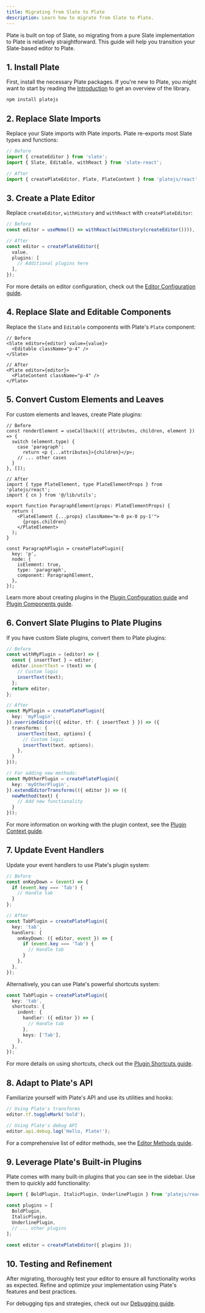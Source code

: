 ```yaml
---
title: Migrating from Slate to Plate
description: Learn how to migrate from Slate to Plate.
---
```


Plate is built on top of Slate, so migrating from a pure Slate implementation to Plate is relatively straightforward. This guide will help you transition your Slate-based editor to Plate.

## 1. Install Plate

First, install the necessary Plate packages. If you're new to Plate, you might want to start by reading the [Introduction](/docs/installation) to get an overview of the library.

```bash
npm install platejs
```

## 2. Replace Slate Imports

Replace your Slate imports with Plate imports. Plate re-exports most Slate types and functions:

```ts
// Before
import { createEditor } from 'slate';
import { Slate, Editable, withReact } from 'slate-react';

// After
import { createPlateEditor, Plate, PlateContent } from 'platejs/react';
```

## 3. Create a Plate Editor

Replace `createEditor`, `withHistory` and `withReact` with `createPlateEditor`:

```ts
// Before
const editor = useMemo(() => withReact(withHistory(createEditor()))), []);

// After
const editor = createPlateEditor({
  value,
  plugins: [
    // Additional plugins here
  ],
});
```

For more details on editor configuration, check out the [Editor Configuration guide](/docs/editor).

## 4. Replace Slate and Editable Components

Replace the `Slate` and `Editable` components with Plate's `Plate` component:

```tsx
// Before
<Slate editor={editor} value={value}>
  <Editable className="p-4" />
</Slate>

// After
<Plate editor={editor}>
  <PlateContent className="p-4" />
</Plate>
```

## 5. Convert Custom Elements and Leaves

For custom elements and leaves, create Plate plugins:

```tsx
// Before
const renderElement = useCallback(({ attributes, children, element }) => {
  switch (element.type) {
    case 'paragraph':
      return <p {...attributes}>{children}</p>;
    // ... other cases
  }
}, []);

// After
import { type PlateElement, type PlateElementProps } from 'platejs/react';
import { cn } from '@/lib/utils';

export function ParagraphElement(props: PlateElementProps) {
  return (
    <PlateElement {...props} className="m-0 px-0 py-1'">
      {props.children}
    </PlateElement>
  );
}

const ParagraphPlugin = createPlatePlugin({
  key: 'p',
  node: {
    isElement: true,
    type: 'paragraph',
    component: ParagraphElement,
  },
});
```

Learn more about creating plugins in the [Plugin Configuration guide](/docs/plugin) and [Plugin Components guide](/docs/plugin-components).

## 6. Convert Slate Plugins to Plate Plugins

If you have custom Slate plugins, convert them to Plate plugins:

```ts
// Before
const withMyPlugin = (editor) => {
  const { insertText } = editor;
  editor.insertText = (text) => {
    // Custom logic
    insertText(text);
  };
  return editor;
};

// After
const MyPlugin = createPlatePlugin({
  key: 'myPlugin',
}).overrideEditor(({ editor, tf: { insertText } }) => ({
  transforms: {
    insertText(text, options) {
      // Custom logic
      insertText(text, options);
    },
  }
}));

// For adding new methods:
const MyOtherPlugin = createPlatePlugin({
  key: 'myOtherPlugin',
}).extendEditorTransforms(({ editor }) => ({
  newMethod(text) {
    // Add new functionality
  }
}));
```

For more information on working with the plugin context, see the [Plugin Context guide](/docs/plugin-context).

## 7. Update Event Handlers

Update your event handlers to use Plate's plugin system:

```ts
// Before
const onKeyDown = (event) => {
  if (event.key === 'Tab') {
    // Handle tab
  }
};

// After
const TabPlugin = createPlatePlugin({
  key: 'tab',
  handlers: {
    onKeyDown: ({ editor, event }) => {
      if (event.key === 'Tab') {
        // Handle tab
      }
    },
  },
});
```

Alternatively, you can use Plate's powerful shortcuts system:

```ts
const TabPlugin = createPlatePlugin({
  key: 'tab',
  shortcuts: {
    indent: {
      handler: ({ editor }) => {
        // Handle tab
      },
      keys: ['Tab'],
    },
  },
});
```

For more details on using shortcuts, check out the [Plugin Shortcuts guide](/docs/plugin-shortcuts).

## 8. Adapt to Plate's API

Familiarize yourself with Plate's API and use its utilities and hooks:

```ts
// Using Plate's transforms
editor.tf.toggleMark('bold');

// Using Plate's debug API
editor.api.debug.log('Hello, Plate!');
```

For a comprehensive list of editor methods, see the [Editor Methods guide](/docs/editor-methods).

## 9. Leverage Plate's Built-in Plugins

Plate comes with many built-in plugins that you can see in the sidebar. Use them to quickly add functionality:

```ts
import { BoldPlugin, ItalicPlugin, UnderlinePlugin } from 'platejs/react';

const plugins = [
  BoldPlugin,
  ItalicPlugin,
  UnderlinePlugin,
  // ... other plugins
];

const editor = createPlateEditor({ plugins });
```

## 10. Testing and Refinement

After migrating, thoroughly test your editor to ensure all functionality works as expected. Refine and optimize your implementation using Plate's features and best practices.

For debugging tips and strategies, check out our [Debugging guide](/docs/debugging).